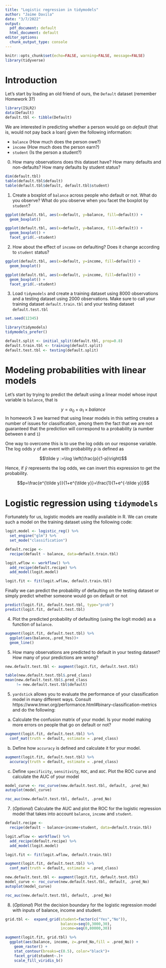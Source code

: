 ```yaml
---
title: "Logistic regression in tidymodels"
author: "Jaime Davila"
date: "3/7/2022"
output:
  pdf_document: default
  html_document: default
editor_options:
  chunk_output_type: console
---
```


```r
knitr::opts_chunk$set(echo=FALSE, warning=FALSE, message=FALSE)
library(tidyverse)
```

# Introduction

Let's start by loading an old friend of ours, the `Default` dataset (remember Homework 3?)

```r
library(ISLR2)
data(Default)
default.tbl <- tibble(Default)
```

We are interested in predicting whether a person would go on *default* (that is, would not pay back a loan) given the following information:

* `balance` (How much does the person owe?)
* `income` (How much does the person earn?)
* `student` (Is the person a student?)

0. How many observations does this dataset have? How many defaults and non-defaults? How many defaults by student status?

```r
dim(default.tbl)
table(default.tbl$default)
table(default.tbl$default, default.tbl$student)
```

1. Create a boxplot of `balance` across people who default or not. What do you observe? What do you observe when you facet the boxplot by `student`?

```r
ggplot(default.tbl, aes(x=default, y=balance, fill=default)) +
  geom_boxplot()

ggplot(default.tbl, aes(x=default, y=balance, fill=default)) +
  geom_boxplot() +
  facet_grid(.~student)
```

2. How about the effect of `income` on defaulting? Does it change according to `student` status?

```r
ggplot(default.tbl, aes(x=default, y=income, fill=default)) +
  geom_boxplot()

ggplot(default.tbl, aes(x=default, y=income, fill=default)) +
  geom_boxplot() +
  facet_grid(.~student)
```

3. Load `tidymodels` and create a training dataset using $8000$ observations and a testing dataset using $2000$ observations. Make sure to call your training dataset `default.train.tbl` and your testing dataset `default.test.tbl`

```r
set.seed(12345)
```

```r
library(tidymodels)
tidymodels_prefer()

default.split <- initial_split(default.tbl, prop=0.8)
default.train.tbl <- training(default.split)
default.test.tbl <- testing(default.split)
```

# Modeling probabilities with linear models

Let's start by trying to predict the default using a linear model whose input variable is `balance`, that is 

$$ y = \alpha_0 + \alpha_1 \times balance$$
In homework 3 we learned that using linear models in this setting creates a number of issues for classification, among them the fact that we are not guaranteed that the prediction will correspond to a probability (a number between `0` and `1`)

One way to overcome this is to use the log odds on our response variable. The log odds $y$ of an event with probability $p$ is defined as

$$\tilde y :=\log \left(\frac{p}{1-p}\right)$$

Hence, if $\tilde y$ represents the log odds, we can invert this expression to get the probability.

$$p=\frac{e^{\tilde y}}{1+e^{\tilde y}}=\frac{1}{1+e^{-\tilde y}}$$

# Logistic regression using `tidymodels`

Fortunately for us, logistic models are readily available in R. We can create such a model on the training dataset using the following code:

```r
logit.model <- logistic_reg() %>%
  set_engine("glm") %>%
  set_mode("classification")

default.recipe <- 
  recipe(default ~ balance, data=default.train.tbl)

logit.wflow <- workflow() %>%
  add_recipe(default.recipe) %>%
  add_model(logit.model) 

logit.fit <- fit(logit.wflow, default.train.tbl)
```

Finally we can predict the probability of defaulting on the testing dataset or simply predict whether someone would go on default or not

```r
predict(logit.fit, default.test.tbl, type="prob")
predict(logit.fit, default.test.tbl)
```

4. Plot the predicted probability of defaulting (using the logit model) as a function of `balance`.

```r
augment(logit.fit, default.test.tbl) %>%
  ggplot(aes(balance,.pred_Yes))+
  geom_line()
```

5. How many observations are predicted to default in your testing dataset? How many of your predictions are wrong?

```r
new.default.test.tbl <- augment(logit.fit, default.test.tbl)

table(new.default.test.tbl$.pred_class)
mean(new.default.test.tbl$.pred_class 
     != new.default.test.tbl$default)
```

5. `yardstick` allows you to evaluate the performance of your classification model in many different ways. Consult https://www.tmwr.org/performance.html#binary-classification-metrics and do the following:

a. Calculate the confusion matrix of your model. Is your model making more errors on people that go on default or not?

```r
augment(logit.fit, default.test.tbl) %>%
  conf_mat(truth = default, estimate = .pred_class)
```

b. Define how `accuracy` is defined and calculate it for your model.

```r
augment(logit.fit, default.test.tbl) %>%
  accuracy(truth = default, estimate = .pred_class)
```

c. Define `specificity`, `sensitivity`, `ROC`, and `AUC`. Plot the ROC curve and calculate the AUC of your model

```r
model_curve <- roc_curve(new.default.test.tbl, default, .pred_No)
autoplot(model_curve)

roc_auc(new.default.test.tbl, default, .pred_No)
```

7. (*Optional*) Calculate the AUC and plot the ROC for the logistic regression model that takes into account `balance`, `income` and `student`.

```r
default.recipe <- 
  recipe(default ~ balance+income+student, data=default.train.tbl)

logit.wflow <- workflow() %>%
  add_recipe(default.recipe) %>%
  add_model(logit.model) 

logit.fit <- fit(logit.wflow, default.train.tbl)

augment(logit.fit, default.test.tbl) %>%
  conf_mat(truth = default, estimate = .pred_class)

new.default.test.tbl <- augment(logit.fit, default.test.tbl)
model_curve <- roc_curve(new.default.test.tbl, default, .pred_No)
autoplot(model_curve)

roc_auc(new.default.test.tbl, default, .pred_No)
```

8. (*Optional*) Plot the decision boundary for the logistic regression model with inputs of balance, income and student.

```r
grid.tbl <-  expand_grid(student=factor(c("Yes","No")),
                         balance=seq(0,3000,30), 
                         income=seq(0,80000,30)) 

augment(logit.fit, grid.tbl) %>%
  ggplot(aes(balance, income, z=.pred_No,fill = .pred_No)) +
    geom_raster() +
    stat_contour(breaks=c(0.5), color="black")+
    facet_grid(student~.)+
    scale_fill_viridis_b()

```


